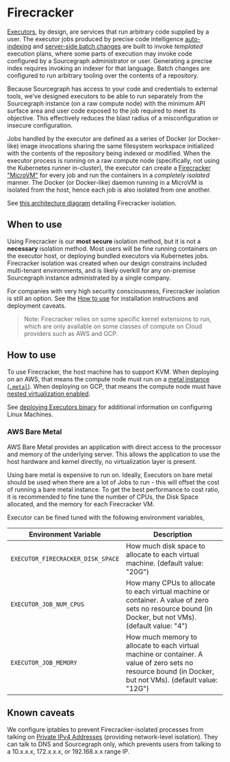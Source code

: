 # Firecracker

[Executors](/admin/executors/), by design, are services that run arbitrary code supplied by a user. The executor jobs produced by precise code intelligence [auto-indexing](/code-search/code-navigation/auto_indexing) and [server-side batch changes](/batch-changes/server-side) are built to invoke _templated_ execution plans, where some parts of execution may invoke code configured by a Sourcegraph administrator or user. Generating a precise index requires invoking an indexer for that language. Batch changes are configured to run arbitrary tooling over the contents of a repository.

Because Sourcegraph has access to your code and credentials to external tools, we've designed executors to be able to run separately from the Sourcegraph instance (on a raw compute node) with the minimum API surface area and user code exposed to the job required to meet its objective. This effectively reduces the blast radius of a misconfiguration or insecure configuration.

Jobs handled by the executor are defined as a series of Docker (or Docker-like) image invocations sharing the same filesystem workspace initialized with the contents of the repository being indexed or modified. When the executor process is running on a raw compute node (specifically, not using the Kubernetes runner in-cluster), the executor can create a [Firecracker "MicroVM"](https://firecracker-microvm.github.io/) for every job and run the containers in a _completely isolated_ manner. The Docker (or Docker-like) daemon running in a MicroVM is isolated from the host, hence each job is also isolated from one another.

See [this architecture diagram](/admin/executors/#firecracker) detailing Firecracker isolation.

## When to use

Using Firecracker is our **most secure** isolation method, but it is not a **necessary** isolation method. Most users will be fine running containers on the executor host, or deploying bundled executors via Kubernetes jobs. Firecracker isolation was created when our design constrains included multi-tenant environments, and is likely overkill for any on-premise Sourcegraph instance administrated by a single company.

For companies with very high security consciousness, Firecracker isolation is still an option. See the [How to use](/admin/executors/firecracker#how-to-use) for installation instructions and deployment caveats.

> Note: Firecracker relies on some specific kernel extensions to run, which are only available on some classes of compute on Cloud providers such as AWS and GCP.

## How to use

To use Firecracker, the host machine has to support KVM. When deploying on an AWS, that means the compute node must run on a [metal instance (`.metal`)](https://docs.aws.amazon.com/AWSEC2/latest/UserGuide/instance-types.html). When deploying on GCP, that means the compute node must have [nested virtualization enabled](https://cloud.google.com/compute/docs/instances/nested-virtualization/enabling).

See [deploying Executors binary](/admin/executors/deploy_executors_binary) for additional information on configuring Linux Machines.

### AWS Bare Metal

AWS Bare Metal provides an application with direct access to the processor and memory of the underlying server. This
allows the application to use the host hardware and kernel directly, no virtualization layer is present.

Using bare metal is expensive to run on. Ideally, Executors on bare metal should be used when there are a lot of Jobs to
run - this will offset the cost of running a bare metal instance. To get the best performance to cost ratio, it is
recommended to fine tune the number of CPUs, the Disk Space allocated, and the memory for each Firecracker VM.

Executor can be fined tuned with the following environment variables,

| Environment Variable              | Description                                                                                                                                               |
|-----------------------------------|-----------------------------------------------------------------------------------------------------------------------------------------------------------|
| `EXECUTOR_FIRECRACKER_DISK_SPACE` | How much disk space to allocate to each virtual machine. (default value: "20G")                                                                           |
| `EXECUTOR_JOB_NUM_CPUS`           | How many CPUs to allocate to each virtual machine or container. A value of zero sets no resource bound (in Docker, but not VMs). (default value: "4")     |
| `EXECUTOR_JOB_MEMORY`             | How much memory to allocate to each virtual machine or container. A value of zero sets no resource bound (in Docker, but not VMs). (default value: "12G") |

## Known caveats

We configure iptables to prevent Firecracker-isolated processes from talking on [Private IPv4 Addresses](https://en.wikipedia.org/wiki/Private_network#Private_IPv4_addresses) (providing network-level isolation). They can talk to DNS and Sourcegraph only, which prevents users from talking to a 10.x.x.x, 172.x.x.x, or 192.168.x.x range IP.
